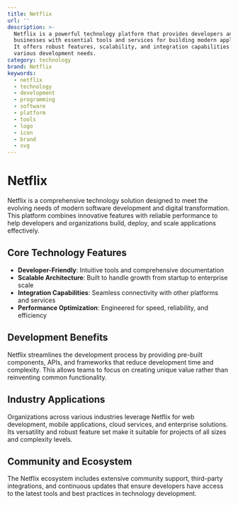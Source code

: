 ```yaml
---
title: Netflix
url: ''
description: >-
  Netflix is a powerful technology platform that provides developers and
  businesses with essential tools and services for building modern applications.
  It offers robust features, scalability, and integration capabilities for
  various development needs.
category: technology
brand: Netflix
keywords:
  - netflix
  - technology
  - development
  - programming
  - software
  - platform
  - tools
  - logo
  - icon
  - brand
  - svg
---
```


# Netflix

Netflix is a comprehensive technology solution designed to meet the evolving needs of modern software development and digital transformation. This platform combines innovative features with reliable performance to help developers and organizations build, deploy, and scale applications effectively.

## Core Technology Features

- **Developer-Friendly**: Intuitive tools and comprehensive documentation
- **Scalable Architecture**: Built to handle growth from startup to enterprise scale
- **Integration Capabilities**: Seamless connectivity with other platforms and services
- **Performance Optimization**: Engineered for speed, reliability, and efficiency

## Development Benefits

Netflix streamlines the development process by providing pre-built components, APIs, and frameworks that reduce development time and complexity. This allows teams to focus on creating unique value rather than reinventing common functionality.

## Industry Applications

Organizations across various industries leverage Netflix for web development, mobile applications, cloud services, and enterprise solutions. Its versatility and robust feature set make it suitable for projects of all sizes and complexity levels.

## Community and Ecosystem

The Netflix ecosystem includes extensive community support, third-party integrations, and continuous updates that ensure developers have access to the latest tools and best practices in technology development.

